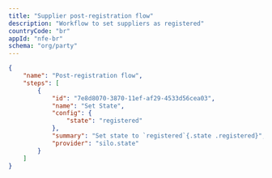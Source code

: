 ```yaml
---
title: "Supplier post-registration flow"
description: "Workflow to set suppliers as registered"
countryCode: "br"
appId: "nfe-br"
schema: "org/party"
---
```


```json
{
    "name": "Post-registration flow",
    "steps": [
        {
            "id": "7e8d8070-3870-11ef-af29-4533d56cea03",
            "name": "Set State",
            "config": {
                "state": "registered"
            },
            "summary": "Set state to `registered`{.state .registered}",
            "provider": "silo.state"
        }
    ]
}
```